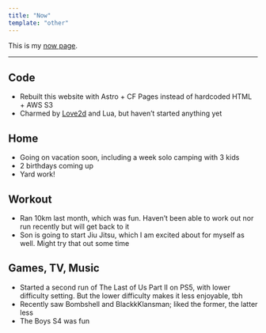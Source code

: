 ```yaml
---
title: "Now"
template: "other"
---
```


This is my [now page](https://nownownow.com/about).

---

## Code

-   Rebuilt this website with Astro + CF Pages instead of hardcoded HTML + AWS S3
-   Charmed by [Love2d](https://love2d.org/) and Lua, but haven’t started anything yet

## Home

-   Going on vacation soon, including a week solo camping with 3 kids
-   2 birthdays coming up
-   Yard work!

## Workout

-   Ran 10km last month, which was fun. Haven’t been able to work out nor run recently but will get back to it
-   Son is going to start Jiu Jitsu, which I am excited about for myself as well. Might try that out some time

## Games, TV, Music

-   Started a second run of The Last of Us Part II on PS5, with lower difficulty setting. But the lower difficulty makes it less enjoyable, tbh
-   Recently saw Bombshell and BlackkKlansman; liked the former, the latter less
-   The Boys S4 was fun
